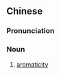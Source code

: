 ==Chinese==
{{zh-forms|type=21}}
{{zh-wp}}

===Pronunciation===
{{zh-pron
|m=fāngxiāngxìng
|cat=n
}}

===Noun===
{{zh-noun}}

# {{lb|zh|chemistry}} [[aromaticity]]